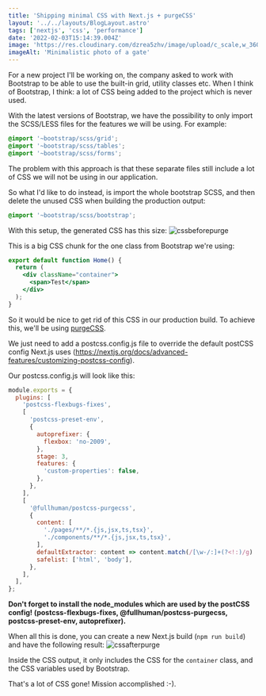 ```yaml
---
title: 'Shipping minimal CSS with Next.js + purgeCSS'
layout: '../../layouts/BlogLayout.astro'
tags: ['nextjs', 'css', 'performance']
date: '2022-02-03T15:14:39.004Z'
image: 'https://res.cloudinary.com/dzrea5zhv/image/upload/c_scale,w_360/f_auto/v1675362072/photo-1531265726475-52ad60219627_motqun'
imageAlt: 'Minimalistic photo of a gate'
---
```


For a new project I'll be working on, the company asked to work with Bootstrap to
be able to use the built-in grid, utility classes etc. When I think of Bootstrap,
I think: a lot of CSS being added to the project which is never used.

With the latest versions of Bootstrap, we have the possibility to only import the SCSS/LESS files for the features we will be using.
For example:

```scss
@import '~bootstrap/scss/grid';
@import '~bootstrap/scss/tables';
@import '~bootstrap/scss/forms';
```

The problem with this approach is that these separate files still include a lot of CSS we will not be using in our application.

So what I'd like to do instead, is import the whole bootstrap SCSS, and then delete the unused CSS when building the production output:

```scss
@import '~bootstrap/scss/bootstrap';
```

With this setup, the generated CSS has this size: ![cssbeforepurge](https://dev-to-uploads.s3.amazonaws.com/i/4rumyogkc0nop6c47tmc.PNG)

This is a big CSS chunk for the one class from Bootstrap we're using:

```jsx
export default function Home() {
  return (
    <div className="container">
      <span>Test</span>
    </div>
  );
}
```

So it would be nice to get rid of this CSS in our production build.
To achieve this, we'll be using <a href="https://purgecss.com/guides/next.html#customize-postcss-configuration-next-js-9-3">purgeCSS</a>.

We just need to add a postcss.config.js file to override the default postCSS config Next.js uses (https://nextjs.org/docs/advanced-features/customizing-postcss-config).

Our postcss.config.js will look like this:

```javascript
module.exports = {
  plugins: [
    'postcss-flexbugs-fixes',
    [
      'postcss-preset-env',
      {
        autoprefixer: {
          flexbox: 'no-2009',
        },
        stage: 3,
        features: {
          'custom-properties': false,
        },
      },
    ],
    [
      '@fullhuman/postcss-purgecss',
      {
        content: [
          './pages/**/*.{js,jsx,ts,tsx}',
          './components/**/*.{js,jsx,ts,tsx}',
        ],
        defaultExtractor: content => content.match(/[\w-/:]+(?<!:)/g) || [],
        safelist: ['html', 'body'],
      },
    ],
  ],
};
```

<b>
  Don't forget to install the node_modules which are used by the postCSS config!
  (postcss-flexbugs-fixes, @fullhuman/postcss-purgecss, postcss-preset-env,
  autoprefixer).
</b>

When all this is done, you can create a new Next.js build (`npm run build`) and have the following result:
![cssafterpurge](https://dev-to-uploads.s3.amazonaws.com/i/rzblno7p7vn2egyy17gh.PNG)

Inside the CSS output, it only includes the CSS for the `container` class, and the CSS variables used by Bootstrap.

That's a lot of CSS gone! Mission accomplished :-).
